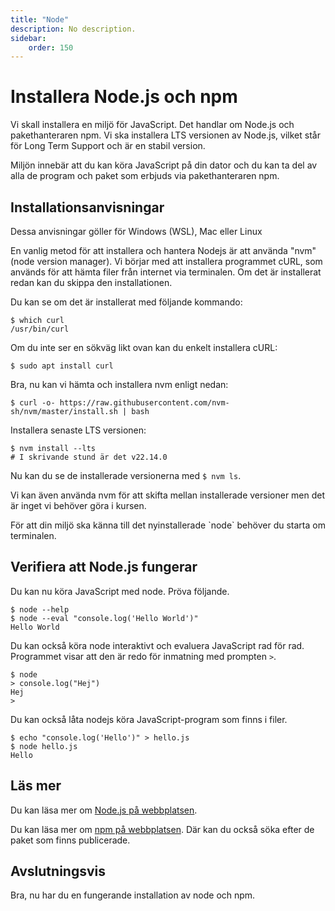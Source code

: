 ```yaml
---
title: "Node" 
description: No description.
sidebar:
    order: 150
---
```



Installera Node.js och npm
===================================



Vi skall installera en miljö för JavaScript. Det handlar om Node.js och pakethanteraren npm. Vi ska installera LTS versionen av Node.js, vilket står för Long Term Support och är en stabil version.

Miljön innebär att du kan köra JavaScript på din dator och du kan ta del av alla de program och paket som erbjuds via pakethanteraren npm.



Installationsanvisningar
-------------------------------

Dessa anvisningar göller för Windows (WSL), Mac eller Linux

En vanlig metod för att installera och hantera Nodejs är att använda "nvm" (node version manager). Vi börjar med att installera programmet cURL, som används för att hämta filer från internet via terminalen. Om det är installerat redan kan du skippa den installationen.

Du kan se om det är installerat med följande kommando:
```console
$ which curl
/usr/bin/curl
```

Om du inte ser en sökväg likt ovan kan du enkelt installera cURL:


```console
$ sudo apt install curl
```

Bra, nu kan vi hämta och installera nvm enligt nedan:

```console
$ curl -o- https://raw.githubusercontent.com/nvm-sh/nvm/master/install.sh | bash
```

Installera senaste LTS versionen:

```console
$ nvm install --lts
# I skrivande stund är det v22.14.0
```

Nu kan du se de installerade versionerna med `$ nvm ls`.

Vi kan även använda nvm för att skifta mellan installerade versioner men det är inget vi behöver göra i kursen.

<Card title="Notera!" icon="seti:yml">
  För att din miljö ska känna till det nyinstallerade `node` behöver du starta om terminalen.
</Card>



Verifiera att Node.js fungerar
-------------------------------

Du kan nu köra JavaScript med node. Pröva följande.

```console
$ node --help
$ node --eval "console.log('Hello World')"
Hello World
```

Du kan också köra node interaktivt och evaluera JavaScript rad för rad. Programmet visar att den är redo för inmatning med prompten `>`.


```console
$ node
> console.log("Hej")
Hej
>
```

Du kan också låta nodejs köra JavaScript-program som finns i filer.

```console
$ echo "console.log('Hello')" > hello.js
$ node hello.js
Hello
```



Läs mer
-------------------------------

Du kan läsa mer om [Node.js på webbplatsen](https://nodejs.org/).

Du kan läsa mer om [npm på webbplatsen](https://www.npmjs.com/). Där kan du också söka efter de paket som finns publicerade.



Avslutningsvis
----------------------------

Bra, nu har du en fungerande installation av node och npm.
